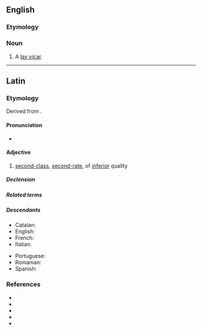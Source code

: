 ==English==

===Etymology===
{{bor|en|la|secundarius}}

===Noun===
{{en-noun|?}}

# A [[lay vicar]].

----

==Latin==

===Etymology===
Derived from {{suffix|la|secundus|t1=second|ārius|t2=adjective forming suffix}}.

====Pronunciation====
* {{la-IPA|secundārius}}

====Adjective====
{{la-adj-1&2|secundārius|secundāria|secundārium}}

# [[second-class]], [[second-rate]], of [[inferior]] quality

=====Declension=====
{{la-decl-1&2|secundāri}}

=====Related terms=====
{{rel3|la|secundānus|secundātus|secundō|secundum|secundus}}

=====Descendants=====
{{des-top}}
* Catalan: {{l|ca|secundari}}
* English: {{l|en|secondary}}
* French: {{l|fr|secondaire}}
* Italian: {{l|it|secondario}}
{{des-mid}}
* Portuguese: {{l|pt|secundário}}
* Romanian: {{l|ro|secundar}}
* Spanish: {{l|es|secundario}}
{{des-bottom}}

===References===
* {{R:L&S}}
* {{R:Elementary Lewis}}
* {{R:du Cange}}
* {{R:Gaffiot}}
* {{R:NLW}}